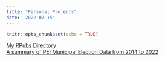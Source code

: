 ```yaml
---
title: "Personal Projects"
date: '2022-07-15'
---
```


```r
knitr::opts_chunk$set(echo = TRUE)
```

[My RPubs Directory](https://rpubs.com/andrewmrose/ "RPubs")  
[A summary of PEI Municipal Election Data from 2014 to 2022](content/ElectionPlots.html "Elections Data") 